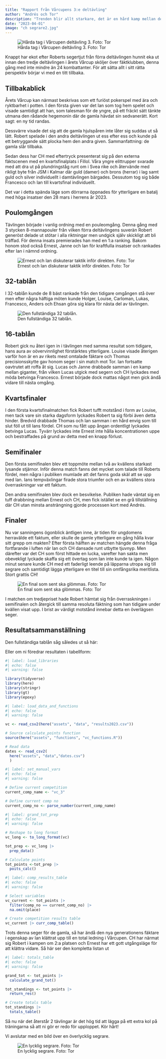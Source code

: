 ```yaml
---
title: "Rapport från Vårcupens 3:e deltävling"
author: "Andrés och Tor"
description: "Trenden blir allt starkare, det är en hård kamp mellan det nya och det gamla och hittills ser det ut som att de gamla håller fortet."
date: "2023-04-01"
image: "ch segrare2.jpg"
---
```


![Hårda tag i Vårcupen deltävling 3. Foto: Tor](kamp2.jpg)

Knappt har ekot efter Roberts segertjut från förra deltävlingen hunnit eka ut innan den tredje deltävlingen i årets Vårcup sköljer över fäktklubben, denna gång med inte mindre än 24 kombattanter. För att sätta allt i sitt rätta perspektiv börjar vi med en titt tillbaka.

## Tillbakablick

Årets Vårcup kan närmast beskrivas som ett furiöst pokerspel med ära och ryktbarhet i potten. I den första given var det Ian som tog hem spelet och visade samtidigt att han, som talesman för de yngre, på ett fräckt sätt tänkte utmana den rådande hegemonin där de gamla hävdat sin sedvanerätt. Kort sagt: en ny tid randas.

Dessvärre visade det sig att de gamla hjulspåren inte låter sig suddas ut så lätt. Robert spelade i den andra deltävlingen ut ess efter ess och kunde på ett betryggande sätt plocka hem den andra given. Sammanfattning: de gamla slår tillbaka.

Sedan dess har CH med eftertryck presenterat sig på den externa fäktscenen med en kvartsfinalplats i Fillol. Våra yngre elittrupper svarade med att dra ut på plundringståg runt om i Svea rike och återvände med rikligt byte från JSM i Kalmar där guld (damer) och brons (herrar) i lag samt guld och silver individuellt i damtävlingen bärgades. Dessutom tog sig både Francesco och Ian till kvartsfinal individuellt. 

Det var i detta spända läge som dörrarna öppnades för ytterligare en batalj med höga insatser den 28 mars i herrens år 2023.

## Poulomgången

Tävlingen började i vanlig ordning med en pouleomgång. Denna gång med 3 stycken 8-mannapouler från vilken förra deltävlingens suverän Robert generöst delade ut stötar i alla riktningar men undgick själv skickligt att bli träffad. För denna insats premierades han med en 1:a ranking. Bakom honom stod också Ernest, Janne och Ian för kraftfulla insatser och rankades efter Ian i nämnd ordning.

![Ernest och Ian diskuterar taktik inför direkten. Foto: Tor](taktik2.jpg){fig-alt="Ernest och Ian diskuterar taktik inför direkten"}

## 32-tablån

I 32-tablån kunde de 8 bäst rankade från den tidigare omgången stå över men efter några häftiga möten kunde Holger, Louise, Carloman, Lukas, Francesco, Anders och Ehsan göra sig klara för nästa del av tävlingen.

![Den fullständiga 32 tablån.](tabla.jpg)

## 16-tablån

Robert gick nu återi igen in i tävlingen med samma resultat som tidigare, hans aura av oövervinnlighet förstärktes ytterligare. Louise visade återigen varför hon är en av rikets mest omtalade fäktare och Thomas precisionsskytte gav honom seger i sin match mot Tor. Ian fortsatte oavtrutet att roffa åt sig. Lucas och Janne drabbade samman i en kamp mellan giganter, från vilken Lucas utgick med segern och CH lyckades med möda betvinga Francesco. Ernest började dock mattas något men gick ändå vidare till nästa omgång.

## Kvartsfinaler

I den första kvartsfinalmatchen fick Robert tufft motstånd i form av Louise, men tack vare sin starka dagsform lyckades Robert ta sig förbi även detta hinder. Bredvid drabbade Thomas och Ian samman i en hård envig som till slut föll ut till Ians fördel. CH som nu fått upp ångan ordentligt lyckades betvinga Lucas. Tyvärr lyckades inte Ernest inte hålla koncentrationen uppe och bestraffades på grund av detta med en knapp förlust.

## Semifinaler

Den första semifinalen blev ett toppmöte mellan två av kvällens starkast lysande stjärnor. Inför denna match fanns det mycket som talade till Roberts fördel, men några i publiken mumlade att det fanns goda skäl att se upp med Ian. Ians tempväxlingar firade stora triumfer och en av kvällens stora överraskningar var ett faktum.

Den andra semifinalen blev dock en besvikelse. Publiken hade väntat sig en tuff drabbning mellan Ernest och CH, men fick istället se en grå tillställning där CH utan minsta ansträngning gjorde processen kort med Andrés.

## Finaler

Nu var sanningens ögonblick äntligen inne, är tiden för ungdomens herravälde ett faktum, eller skulle de gamle ytterligare en gång hålla kvar sitt grepp om makten? Efter första hälften av matchen hängde denna fråga fortfarande i luften när Ian och CH dansade runt utbytte tjuvnyp. Men därefter var det CH som först hittade en lucka, varefter han sakta men obevekligt lyckade skaffa sig ett övertag som Ian inte kunde ta igen. Någon minut senare kunde CH med ett faderligt leende på läpparna utropa sig till segrare och samtidigt lägga ytterligare en titel till sin omfångsrika meritlista. Stort grattis CH!

![En final som sent ska glömmas. Foto: Tor](ian-ch-final2.jpg){fig-alt="Final mellan CH och Ian"}

I matchen om tredjepriset hade Robert hämtat sig från överraskningen i semifinalen och återgick till samma resoluta fäktning som han tidigare under kvällen visat upp. I brist av värdigt motstånd innebar detta en överlägsen seger.

## Resultatsammanställning

Den fullständiga tablån såg således ut så här:

Eller om ni föredrar resultaten i tabellform:

```r
#| label: load_libraries
#| echo: false
#| warning: false

library(tidyverse)
library(here)
library(stringr)
library(gt)
library(epoxy)
```

```r
#| label: load_data_and_functions
#| echo: false
#| warning: false

vc <- read_csv2(here("assets", "data", "results2023.csv"))

# Source calculate_points function
source(here("assets", "functions", "vc_functions.R"))

# Read data
dates <- read_csv2(
  here("assets", "data","dates.csv")
  )
```

```r
#| label: set_manual_vars
#| echo: false
#| warning: false

# Define current competition
current_comp_name <- "vc_3"

# Define current comp no
current_comp_no <- parse_number(current_comp_name)
```

```r
#| label: grand_tot_prep
#| echo: false
#| warning: false

# Reshape to long format
vc_long <- to_long_format(vc) 

tot_prep <- vc_long |> 
  prep_data()

# Calculate points
tot_points <-tot_prep |> 
  poits_calc()

```

```r
#| label: comp_results_table
#| echo: false
#| warning: false

# Select variables
vc_current <- tot_points |> 
  filter(comp_no == current_comp_no) |> 
  na.omit(place)

# Create competition results table
vc_current |> curr_comp_table()
```

Trots denna seger för de gamla, så har ändå den nya generationens fäktare i egenskap av Ian klättrat upp till en total ledning i Vårcupen. CH har närmat sig Robert i kampen om 2:a platsen och Ernest har ett gott utgångsläge för att klättra vidare. Så här ser den kompletta listan ut

```r
#| label: totals_table
#| echo: false
#| warning: false

grand_tot <- tot_points |> 
  calculate_grand_tot()

tot_standings <- tot_points |> 
  return_res()

# Create totals table
tot_standings |> 
  totals_table()
```

Så nu när det återstår 2 tävlingar är det hög tid att lägga på ett extra kol på träningarna så att ni gör er redo för upploppet. Kör hårt!

Vi avslutar med en bild över en överlycklig segrare.

![En lycklig segrare. Foto: Tor](ch.jpeg)
